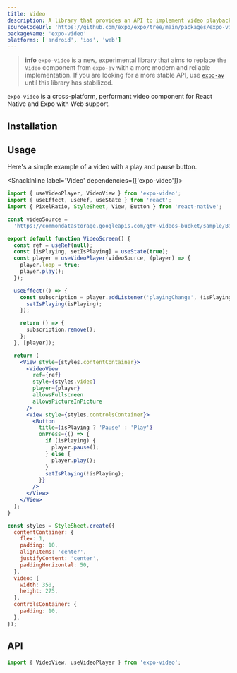 ```yaml
---
title: Video
description: A library that provides an API to implement video playback in apps.
sourceCodeUrl: 'https://github.com/expo/expo/tree/main/packages/expo-video'
packageName: 'expo-video'
platforms: ['android', 'ios', 'web']
---
```



> **info** `expo-video` is a new, experimental library that aims to replace the `Video` component from `expo-av` with a more modern and reliable implementation. If you are looking for a more stable API, use [`expo-av`](video.mdx) until this library has stabilized.

`expo-video` is a cross-platform, performant video component for React Native and Expo with Web support.

## Installation

<APIInstallSection />

## Usage

Here's a simple example of a video with a play and pause button.

<SnackInline label='Video' dependencies={['expo-video']}>

```jsx
import { useVideoPlayer, VideoView } from 'expo-video';
import { useEffect, useRef, useState } from 'react';
import { PixelRatio, StyleSheet, View, Button } from 'react-native';

const videoSource =
  'https://commondatastorage.googleapis.com/gtv-videos-bucket/sample/BigBuckBunny.mp4';

export default function VideoScreen() {
  const ref = useRef(null);
  const [isPlaying, setIsPlaying] = useState(true);
  const player = useVideoPlayer(videoSource, (player) => {
    player.loop = true;
    player.play();
  });

  useEffect(() => {
    const subscription = player.addListener('playingChange', (isPlaying) => {
      setIsPlaying(isPlaying);
    });

    return () => {
      subscription.remove();
    };
  }, [player]);

  return (
    <View style={styles.contentContainer}>
      <VideoView
        ref={ref}
        style={styles.video}
        player={player}
        allowsFullscreen
        allowsPictureInPicture
      />
      <View style={styles.controlsContainer}>
        <Button
          title={isPlaying ? 'Pause' : 'Play'}
          onPress={() => {
            if (isPlaying) {
              player.pause();
            } else {
              player.play();
            }
            setIsPlaying(!isPlaying);
          }}
        />
      </View>
    </View>
  );
}

const styles = StyleSheet.create({
  contentContainer: {
    flex: 1,
    padding: 10,
    alignItems: 'center',
    justifyContent: 'center',
    paddingHorizontal: 50,
  },
  video: {
    width: 350,
    height: 275,
  },
  controlsContainer: {
    padding: 10,
  },
});
```

</SnackInline>

## API

```js
import { VideoView, useVideoPlayer } from 'expo-video';
```

<APISection packageName="expo-video" apiName="Video" />
